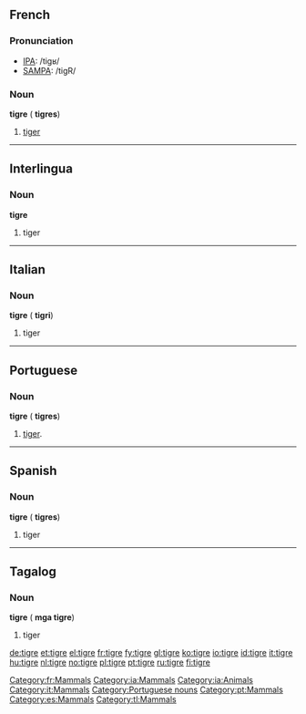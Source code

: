 {{see|Tigre|tigré}}
==French==

===Pronunciation===
*[[w:IPA|IPA]]: /tiɡʁ/
*[[w:SAMPA|SAMPA]]: /tigR/

[[Category:fr:Mammals]]

===Noun===
{{fr-infl-noun|sm=tigre|sf=tigresse|pm=tigres|pf=tigresses|smp=tiɡʁ|sfp=ti.ɡʁɛs|pmp=tiɡʁ|pfp=ti.ɡʁɛs}}
'''tigre''' {{m}} ({{plural}} '''tigres''')

# [[tiger]]

----

==Interlingua==
[[Category:ia:Mammals]]
[[Category:ia:Animals]]
===Noun===
'''tigre'''

# tiger

----

==Italian==
[[Category:it:Mammals]]

===Noun===
'''tigre''' {{f}} ({{plural}} '''tigri''')

# tiger

----

==Portuguese==
===Noun===
'''tigre''' {{m}} ({{plural}} '''tigres''')
# [[tiger]].

[[Category:Portuguese nouns]]
[[Category:pt:Mammals]]

----

==Spanish==
[[Category:es:Mammals]]

===Noun===
'''tigre''' {{m}} ({{plural}} '''tigres''')

# tiger

----

==Tagalog==
[[Category:tl:Mammals]]

===Noun===
'''tigre''' ({{plural}} '''mga tigre''')

# tiger

[[de:tigre]]
[[et:tigre]]
[[el:tigre]]
[[fr:tigre]]
[[fy:tigre]]
[[gl:tigre]]
[[ko:tigre]]
[[io:tigre]]
[[id:tigre]]
[[it:tigre]]
[[hu:tigre]]
[[nl:tigre]]
[[no:tigre]]
[[pl:tigre]]
[[pt:tigre]]
[[ru:tigre]]
[[fi:tigre]]